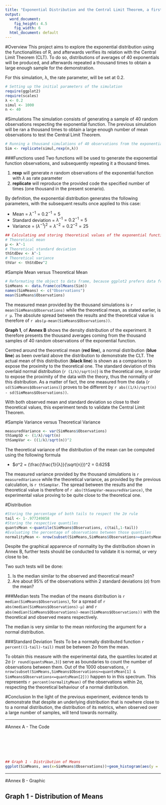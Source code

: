 ```yaml
---
title: "Exponential Distribution and the Central Limit Theorem, a first approach"
output:
  word_document:
    fig_height: 4.5
    fig_width: 6
  html_document: default
---
```


#Overview
This project aims to explore the exponential distribution using the functionalities of R, and afterwards verifies its relation with the Central Limit Theorem (CLT). To do so, distributions of averages of 40 exponentials will be produced, and afterwards repeated a thousand times to obtain a large enough sample for the demonstration.

For this simulation, λ, the rate parameter, will be set at 0.2.

```r
# Setting up the initial parameters of the simulation
require(ggplot2)
require(scales)
λ <- 0.2
simul <- 1000
n <- 40
```

#Simulations
The simulation consists of generating a sample of 40 random observations respecting the exponential function. The previous simulation will be ran a thousand times to obtain a large enough number of mean observations to test the Central Limit Theorem.

```r
# Running a thousand simulations of 40 observations from the exponential distribution of λ = 0.2
Sim <- replicate(simul,rexp(n,λ))
```

###Functions used
Two functions will be used to generate the exponential function observations, and subsequently repeating it a thousand times.

1. **rexp** will generate *n* random observations of the exponential function with *λ* as rate parameter 
2. **replicate** will reproduce the provided code the specified number of times (one thousand in the present scenario).


By definition, the exponential distribution generates the following parameters, with the subsequent results once applied to this case:

* Mean = $λ^{-1}=0.2^{-1}=5$
* Standard deviation = $λ^{-1}=0.2^{-1}=5$
* Variance = ($λ^{-1}){^2} = λ^{-2}=0.2^{-2}=25$

```r
## Calculating and storing theoretical values of the exponential function
# Theoretical mean
µ <- λ^-1
# Theoretical standard deviation
thStdDev <- λ^-1
# Theoretical variance
thVar <- thStdDev^2
```


#Sample Mean versus Theoretical Mean

```r
# Reformating the object to data frame, because ggplot2 prefers data frames
SimMeans <- data.frame(colMeans(Sim))
names(SimMeans) <- c("Observations")
mean(SimMeans$Observations)
```

The measured mean provided by the thousand simulations is `r mean(SimMeans$Observations)` while the theoretical mean, as stated earlier, is `r µ`. The absolute spread between the results and the theoretical value is therefore of `r abs(µ-mean(SimMeans$Observations))`.

**Graph 1**, of **Annex B** shows the density distribution of the experiment. It therefore presents the thousand averages coming from the thousand samples of 40 random observations of the exponential function. 

Centred around the theoretical mean (**red line**), a normal distribution (**blue line**) as been overlaid above the distribution to demonstrate the CLT. The actual mean of this distribution (**black line**) is shown as a comparison to expose the proximity to the theoretical one. The standard deviation of this overlaid normal distribution (`r (1/λ)/sqrt(n)`) is the theoretical one, in order to expose the proximity of the data with the theory, thus the normality of this distribution. As a matter of fact, the one measured from the data (`r sd(SimMeans$Observations)`) proves to be different by `r abs((1/λ)/sqrt(n) - sd(SimMeans$Observations))`. 

With both observed mean and standard deviation so close to their theoretical values, this experiment tends to validate the Central Limit Theorem.

#Sample Variance versus Theoretical Variance
```r
measuredVariance <- var(SimMeans$Observations)
thSampSD <- (1/λ)/sqrt(n)
thSampVar <- ((1/λ)/sqrt(n))^2
```

The theoretical variance of the distribution of the mean can be computed using the following formula

* $σ^2 = (\frac{\frac{1}{λ}}{\sqrt{n}})^2 = 0.625$

The measured variance provided by the thousand simulations is `r measuredVariance` while the theoretical variance, as provided by the previous calculation, is `r thSampVar`. The spread between the results and the theoretical value is therefore of `r abs(thSampVar-measuredVariance)`, the experimental value proving to be quite close to the theoretical one.

#Distribution
```r
#Storing the percentage of both tails to respect the 2σ rule
tail <- 1-.977249858
#Storing the respective quantiles
quantsMean <-quantile(SimMeans$Observations, c(tail,1-tail))
#Evaluating the percentage of observations between those quantiles
normalityMean <- nrow(subset(SimMeans,SimMeans$Observations>=quantsMean[1] & SimMeans$Observations<=quantsMean[2]))/nrow(SimMeans)
```

Despite the graphical apparence of normality by the distribution shown in Annex B, further tests should be conducted to validate it is normal, or very close to be.

Two such tests will be done:

1. Is the median similar to the observed and theoretical mean?
2. Are about 95% of the observations within 2 standard deviations (σ) from the mean?

###Median tests
The median of the means distribution is `r median(SimMeans$Observations)`, for a spread of `r abs(median(SimMeans$Observations)-µ)` and `r abs(median(SimMeans$Observations)-mean(SimMeans$Observations))` with the theoretical and observed means respectively.

The median is very similar to the mean reinforcing the argument for a normal distribution.

###Standard Deviation Tests
To be a normally distributed function `r percent((1-tail)-tail)` must be between 2σ from the mean.

To obtain this measure with the experimental data, the quantiles located at 2σ (`r round(quantsMean,3)`) serve as boundaries to count the number of observations between them. Out of the 1000 observations, `r nrow(subset(SimMeans,SimMeans$Observations>=quantsMean[1] & SimMeans$Observations<=quantsMean[2]))` happen to in this spectrum. This represents `r percent(normalityMean)` of the observations within 2σ, respecting the theoretical behaviour of a normal distribution.

#Conclusion
In the light of the previous experiment, evidence tends to demonstrate that despite an underlying distribution that is nowhere close to to a normal distribution, the distribution of its metrics, when observed over a large number of samples, will tend towards normality.

************************************************

#Annex A - The Code

```r
```

```r
```

```r
```

```r
```

```r
```

```r
```

```r
## Graph 1 - Distribution of Means
ggplot(SimMeans, aes(x=SimMeans$Observations))+geom_histogram(aes(y = ..density.., fill=..count..),binwidth=.06) + stat_function(fun = dnorm, colour="blue", arg = list(mean = µ,sd=thSampSD), geom="line", size=2) + geom_vline(aes(xintercept = µ, colour="red"),size=1) + geom_vline(aes(xintercept = mean(SimMeans$Observations)),size=1) + ylab("Density") + xlab("Average Mean Measurements") + labs(title="Mean Measurement Distribution")
```


************************************************

#Annex B - Graphic

## Graph 1 - Distribution of Means
```r
```
